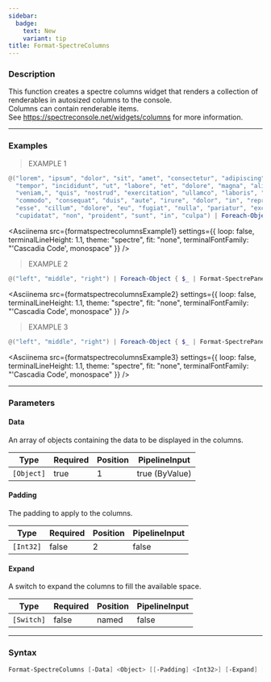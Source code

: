 ```yaml
---
sidebar:
  badge:
    text: New
    variant: tip
title: Format-SpectreColumns
---
```









### Description

This function creates a spectre columns widget that renders a collection of renderables in autosized columns to the console.  
Columns can contain renderable items.  
See https://spectreconsole.net/widgets/columns for more information.



---


### Examples
> EXAMPLE 1

```powershell
@("lorem", "ipsum", "dolor", "sit", "amet", "consectetur", "adipiscing", "elit,", "sed", "do", "eiusmod",
  "tempor", "incididunt", "ut", "labore", "et", "dolore", "magna", "aliqua.", "Ut", "enim", "ad", "minim",
  "veniam,", "quis", "nostrud", "exercitation", "ullamco", "laboris", "nisi", "ut", "aliquip", "ex", "ea",
  "commodo", "consequat", "duis", "aute", "irure", "dolor", "in", "reprehenderit", "in", "voluptate", "velit",
  "esse", "cillum", "dolore", "eu", "fugiat", "nulla", "pariatur", "excepteur", "sint", "occaecat",
  "cupidatat", "non", "proident", "sunt", "in", "culpa") | Foreach-Object { $_ } | Format-SpectreColumns
```
<Asciinema
    src={formatspectrecolumnsExample1}
    settings={{
        loop: false,
        terminalLineHeight: 1.1,
        theme: "spectre",
        fit: "none",
        terminalFontFamily: "'Cascadia Code', monospace"
    }}
/>
> EXAMPLE 2

```powershell
@("left", "middle", "right") | Foreach-Object { $_ | Format-SpectrePanel -Expand } | Format-SpectreColumns
```
<Asciinema
    src={formatspectrecolumnsExample2}
    settings={{
        loop: false,
        terminalLineHeight: 1.1,
        theme: "spectre",
        fit: "none",
        terminalFontFamily: "'Cascadia Code', monospace"
    }}
/>
> EXAMPLE 3

```powershell
@("left", "middle", "right") | Foreach-Object { $_ | Format-SpectrePanel -Expand } | Format-SpectreColumns -Expand
```
<Asciinema
    src={formatspectrecolumnsExample3}
    settings={{
        loop: false,
        terminalLineHeight: 1.1,
        theme: "spectre",
        fit: "none",
        terminalFontFamily: "'Cascadia Code', monospace"
    }}
/>


---


### Parameters
#### **Data**

An array of objects containing the data to be displayed in the columns.






|Type      |Required|Position|PipelineInput |
|----------|--------|--------|--------------|
|`[Object]`|true    |1       |true (ByValue)|



#### **Padding**

The padding to apply to the columns.






|Type     |Required|Position|PipelineInput|
|---------|--------|--------|-------------|
|`[Int32]`|false   |2       |false        |



#### **Expand**

A switch to expand the columns to fill the available space.






|Type      |Required|Position|PipelineInput|
|----------|--------|--------|-------------|
|`[Switch]`|false   |named   |false        |





---


### Syntax
```powershell
Format-SpectreColumns [-Data] <Object> [[-Padding] <Int32>] [-Expand] [<CommonParameters>]
```
